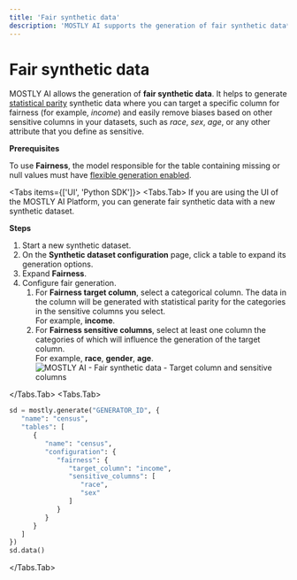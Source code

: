 ```yaml
---
title: 'Fair synthetic data'
description: 'MOSTLY AI supports the generation of fair synthetic data**. You can generate statistical parity synthetic data where you can target a specific table column for fairness (for example, income) and easily remove biases based on other sensitive columns in your datasets, such as race, sex, age, or any other attribute that you define as sensitive.'
---
```



# Fair synthetic data

MOSTLY AI allows the generation of **fair synthetic data**. It helps to generate [statistical parity](https://mostly.ai/synthetic-data-dictionary/statistical-parity) synthetic data where you can target a specific column for fairness (for example, _income_) and easily remove biases based on other sensitive columns in your datasets, such as _race_, _sex_, _age_, or any other attribute that you define as sensitive.

**Prerequisites**

To use **Fairness**, the model responsible for the table containing missing or null values must have [flexible generation enabled](/generators/enable-flexible-generation).

<Tabs items={['UI', 'Python SDK']}>
<Tabs.Tab>
If you are using the UI of the MOSTLY AI Platform, you can generate fair synthetic data with a new synthetic dataset.

**Steps**

1. Start a new synthetic dataset.
2. On the **Synthetic dataset configuration** page, click a table to expand its generation options.
3. Expand **Fairness**.
4. Configure fair generation.
   1. For **Fairness target column**, select a categorical column. The data in the column will be generated with statistical parity for the categories in the sensitive columns you select.<br />
      For example, **income**.
   2. For **Fairness sensitive columns**, select at least one column the categories of which will influence the generation of the target column.<br />
      For example, **race**, **gender**, **age**.
      <Image src="/docimages/synthetic-datasets/fairness/fairness-target-column-sensitive-columns.webp" alt="MOSTLY AI - Fair synthetic data - Target column and sensitive columns" width={800} height={500} />

</Tabs.Tab>
<Tabs.Tab>

```python filename="python" {8-14} copy
sd = mostly.generate("GENERATOR_ID", {
   "name": "census",
   "tables": [
      {
         "name": "census",
         "configuration": {
            "fairness": {
               "target_column": "income",
               "sensitive_columns": [
                  "race",
                  "sex"
               ]
            }
         }
      }
   ]
})
sd.data()
```

</Tabs.Tab>
</Tabs>
